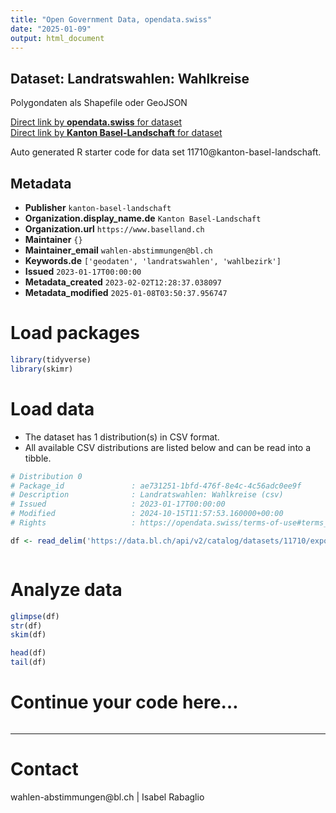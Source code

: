 ```yaml
---
title: "Open Government Data, opendata.swiss"
date: "2025-01-09"
output: html_document
---
```


## Dataset: Landratswahlen: Wahlkreise

Polygondaten als Shapefile oder GeoJSON

[Direct link by **opendata.swiss** for dataset](https://opendata.swiss/de/dataset/landratswahlen-wahlkreise)<br>
[Direct link by **Kanton Basel-Landschaft** for dataset](https://data.bl.ch/explore/dataset/11710/)

Auto generated R starter code for data set 11710@kanton-basel-landschaft.

## Metadata

- **Publisher** `kanton-basel-landschaft`
- **Organization.display_name.de** `Kanton Basel-Landschaft`
- **Organization.url** `https://www.baselland.ch`
- **Maintainer** `{}`
- **Maintainer_email** `wahlen-abstimmungen@bl.ch`
- **Keywords.de** `['geodaten', 'landratswahlen', 'wahlbezirk']`
- **Issued** `2023-01-17T00:00:00`
- **Metadata_created** `2023-02-02T12:28:37.038097`
- **Metadata_modified** `2025-01-08T03:50:37.956747`


# Load packages

```r

library(tidyverse)
library(skimr)

```

# Load data

-   The dataset has 1 distribution(s) in CSV format.
-   All available CSV distributions are listed below and can be read into a tibble.

```r

# Distribution 0
# Package_id               : ae731251-1bfd-476f-8e4c-4c56adc0ee9f
# Description              : Landratswahlen: Wahlkreise (csv)
# Issued                   : 2023-01-17T00:00:00
# Modified                 : 2024-10-15T11:57:53.160000+00:00
# Rights                   : https://opendata.swiss/terms-of-use#terms_by

df <- read_delim('https://data.bl.ch/api/v2/catalog/datasets/11710/exports/csv?use_labels=true')



```

# Analyze data

```r

glimpse(df)
str(df)
skim(df)

head(df)
tail(df)

```

# Continue your code here...

```r

```

------------------------------------------------------------------------

# Contact

wahlen-abstimmungen@bl.ch | Isabel Rabaglio
